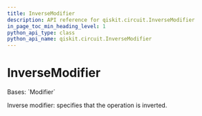 ```yaml
---
title: InverseModifier
description: API reference for qiskit.circuit.InverseModifier
in_page_toc_min_heading_level: 1
python_api_type: class
python_api_name: qiskit.circuit.InverseModifier
---
```


# InverseModifier

<Class id="qiskit.circuit.InverseModifier" github="https://github.com/qiskit/qiskit/tree/stable/0.46/qiskit/circuit/annotated_operation.py" signature="qiskit.circuit.InverseModifier">
  Bases: `Modifier`

  Inverse modifier: specifies that the operation is inverted.
</Class>

